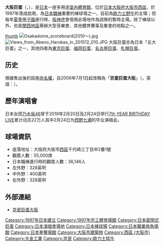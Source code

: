 {{Expand|time=2009-01-06}}
{{Infobox Stadium
| stadium_name      = 大阪巨蛋<br />（京瓷巨蛋大阪）<br /><small>{{lang|ja|大阪ドーム}}<br />{{lang|ja|（京セラドーム大阪）}}</small>
| nickname          = 
| image             = [[File:Kyocera_Dome_Osaka1.jpg|250px]]
| location          = {{JPN}}[[大阪府|大阪府]][[大阪市|大阪市]][[西區_(大阪市)|西區]]
| coordinates       =  {{coord|34|40|9.48|N|135|28|33.97|E|type:landmark_region:JP|display=inline,title}}
| opened            = 1997年3月1日
| owner             = 大阪市
| operator          = [[歐力士野牛|歐力士野牛]]
| surface           = 
| construction_cost = 498億日元
| architect         = 
| tenants           = [[大阪近鐵猛牛|大阪近鐵猛牛]](1997-2004)
[[歐力士野牛|歐力士野牛]] ([[太平洋聯盟|太平洋聯盟]]) (2005-) 
| seating_capacity  = 45,000（棒球時36,146）
| dimensions        = 左外野 - 100 m （約328.6 ft）<br>中外野 - 122 m （約400.3 ft)<br>右外野 - 100 m （約328.6 ft）<br>全壘打牆高度 -	4.2 m （約13.8 ft）
}}
{{japanese|japanese=京セラドーム大阪（大阪ドーム）|kana=きょうセラドームおおさか（おおさかドーム）|romaji=Kyōsera Dōmu Ōsaka (Ōsaka Dōmu)}}

'''大阪巨蛋'''（{{jpn|j=大阪ドーム|kn=おおさかドーム|rm=Ōsaka Dōmu}}，{{lang-en|Osaka Dome}}），是[[日本|日本]]一座多用途[[室內體育館|室內體育館]]，位於[[日本|日本]][[大阪府|大阪府]][[大阪市|大阪市]][[西區_(大阪市)|西區]]，於1997年落成啟用，為[[日本職棒|日本職棒]]重要的棒球場之一，目前為[[歐力士野牛|歐力士野牛]]的主場；但每年[[全國高等學校野球選手權大會|夏季甲子園]]進行時，[[阪神虎|阪神虎]]會借用此場地作為該隊的暫時主場。除了棒球以外，也是[[關西地區|關西地區]]舉辦大型音樂會、其他體育賽事及集會的地點之一。

[[檔案:OsakaDome.jpg|thumb]]
[[File:Osakadome_scoreboard(2010〜).jpg|thumb]]
[[File:Views_from_Abeno_Harukas_in_201512_010.JPG|thumb]]
大阪巨蛋亦為日本「五大巨蛋」之一，其他四者為[[東京巨蛋|東京巨蛋]]、[[福岡巨蛋|福岡巨蛋]]、[[名古屋巨蛋|名古屋巨蛋]]、[[札幌巨蛋|札幌巨蛋]]。

==历史==
根據售出後的設施[[冠名|命名權]]，自2006年7月1日起改稱為「'''京瓷巨蛋大阪'''」（{{jpn|j='''京セラドーム大阪'''|hg=きょうセラドームおおさか|rm=Kyōsera Dōmu Ōsaka}}，英語：{{lang|en|Kyocera Dome Osaka}}）。

==歷年演唱會==
日本女团[[乃木坂46|乃木坂46]]曾于2019年2月20日及2月24日举行[[7th_YEAR_BIRTHDAY_LIVE|7th YEAR BIRTHDAY LIVE]]累计动员22万人其中2月24日为[[西野七濑|西野七濑]]的毕业演唱会。

== 球場資訊 ==
*座落地址：大阪府大阪市[[西區_(大阪市)|西區]]千代崎三丁目中2番1號
*觀眾人數：55,000席
*日本職棒進行時的觀眾人數：36,146人
*左外野：328英呎
*中外野：400英呎  
*右外野：328英呎

==外部連結==
*[http://www.kyoceradome-osaka.jp 京瓷巨蛋大阪] {{Wayback|url=http://www.kyoceradome-osaka.jp/ |date=20210217015656 }}{{ja}}

{{台灣棒球維基館}}
{{日本職棒球場}}
[[Category:1997年日本建立|Category:1997年日本建立]]
[[Category:1997年完工體育場館|Category:1997年完工體育場館]]
[[Category:日本密閉式巨蛋|Category:日本密閉式巨蛋]]
[[Category:日本演唱會場地|Category:日本演唱會場地]]
[[Category:日本棒球場|Category:日本棒球場]]
[[Category:日本職業摔角場館|Category:日本職業摔角場館]]
[[Category:日本拳擊場館|Category:日本拳擊場館]]
[[Category:大阪市建築物|Category:大阪市建築物]]
[[Category:西區_(大阪市)|Category:西區 (大阪市)]]
[[Category:大金工業|Category:大金工業]]
[[Category:京瓷|Category:京瓷]]
[[Category:歐力士猛牛|Category:歐力士猛牛]]
